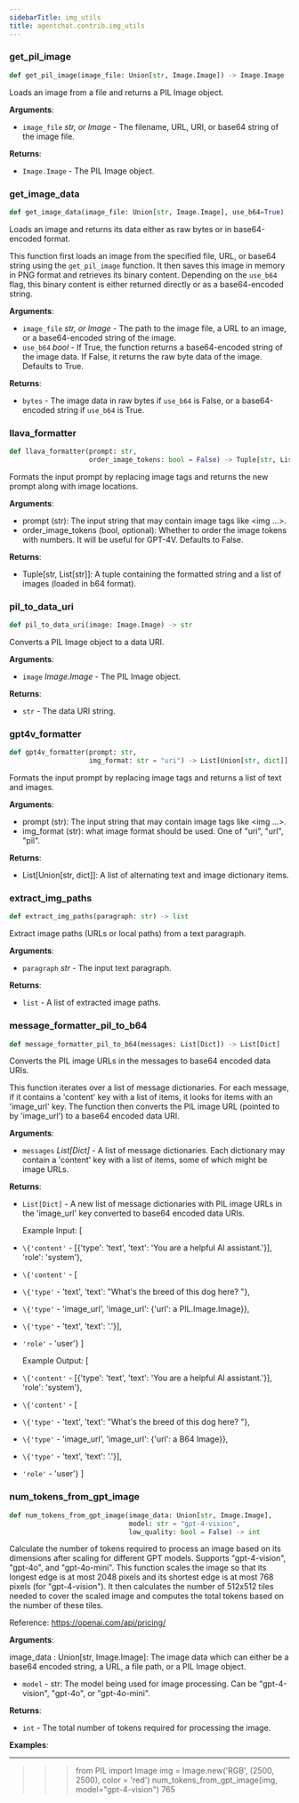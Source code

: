 ```yaml
---
sidebarTitle: img_utils
title: agentchat.contrib.img_utils
---
```


### get\_pil\_image

```python
def get_pil_image(image_file: Union[str, Image.Image]) -> Image.Image
```

Loads an image from a file and returns a PIL Image object.

**Arguments**:

- `image_file` _str, or Image_ - The filename, URL, URI, or base64 string of the image file.
  

**Returns**:

- `Image.Image` - The PIL Image object.

### get\_image\_data

```python
def get_image_data(image_file: Union[str, Image.Image], use_b64=True) -> bytes
```

Loads an image and returns its data either as raw bytes or in base64-encoded format.

This function first loads an image from the specified file, URL, or base64 string using
the `get_pil_image` function. It then saves this image in memory in PNG format and
retrieves its binary content. Depending on the `use_b64` flag, this binary content is
either returned directly or as a base64-encoded string.

**Arguments**:

- `image_file` _str, or Image_ - The path to the image file, a URL to an image, or a base64-encoded
  string of the image.
- `use_b64` _bool_ - If True, the function returns a base64-encoded string of the image data.
  If False, it returns the raw byte data of the image. Defaults to True.
  

**Returns**:

- `bytes` - The image data in raw bytes if `use_b64` is False, or a base64-encoded string
  if `use_b64` is True.

### llava\_formatter

```python
def llava_formatter(prompt: str,
                    order_image_tokens: bool = False) -> Tuple[str, List[str]]
```

Formats the input prompt by replacing image tags and returns the new prompt along with image locations.

**Arguments**:

  - prompt (str): The input string that may contain image tags like \<img ...>.
  - order_image_tokens (bool, optional): Whether to order the image tokens with numbers.
  It will be useful for GPT-4V. Defaults to False.
  

**Returns**:

  - Tuple[str, List[str]]: A tuple containing the formatted string and a list of images (loaded in b64 format).

### pil\_to\_data\_uri

```python
def pil_to_data_uri(image: Image.Image) -> str
```

Converts a PIL Image object to a data URI.

**Arguments**:

- `image` _Image.Image_ - The PIL Image object.
  

**Returns**:

- `str` - The data URI string.

### gpt4v\_formatter

```python
def gpt4v_formatter(prompt: str,
                    img_format: str = "uri") -> List[Union[str, dict]]
```

Formats the input prompt by replacing image tags and returns a list of text and images.

**Arguments**:

  - prompt (str): The input string that may contain image tags like \<img ...>.
  - img_format (str): what image format should be used. One of "uri", "url", "pil".
  

**Returns**:

  - List[Union[str, dict]]: A list of alternating text and image dictionary items.

### extract\_img\_paths

```python
def extract_img_paths(paragraph: str) -> list
```

Extract image paths (URLs or local paths) from a text paragraph.

**Arguments**:

- `paragraph` _str_ - The input text paragraph.
  

**Returns**:

- `list` - A list of extracted image paths.

### message\_formatter\_pil\_to\_b64

```python
def message_formatter_pil_to_b64(messages: List[Dict]) -> List[Dict]
```

Converts the PIL image URLs in the messages to base64 encoded data URIs.

This function iterates over a list of message dictionaries. For each message,
if it contains a 'content' key with a list of items, it looks for items
with an 'image_url' key. The function then converts the PIL image URL
(pointed to by 'image_url') to a base64 encoded data URI.

**Arguments**:

- `messages` _List[Dict]_ - A list of message dictionaries. Each dictionary
  may contain a 'content' key with a list of items,
  some of which might be image URLs.
  

**Returns**:

- `List[Dict]` - A new list of message dictionaries with PIL image URLs in the
  'image_url' key converted to base64 encoded data URIs.
  
  Example Input:
  [
- `\{'content'` - [\{'type': 'text', 'text': 'You are a helpful AI assistant.'}], 'role': 'system'},
- `\{'content'` - [
- `\{'type'` - 'text', 'text': "What's the breed of this dog here?
  "},
- `\{'type'` - 'image_url', 'image_url': \{'url': a PIL.Image.Image}},
- `\{'type'` - 'text', 'text': '.'}],
- `'role'` - 'user'}
  ]
  
  Example Output:
  [
- `\{'content'` - [\{'type': 'text', 'text': 'You are a helpful AI assistant.'}], 'role': 'system'},
- `\{'content'` - [
- `\{'type'` - 'text', 'text': "What's the breed of this dog here?
  "},
- `\{'type'` - 'image_url', 'image_url': \{'url': a B64 Image}},
- `\{'type'` - 'text', 'text': '.'}],
- `'role'` - 'user'}
  ]

### num\_tokens\_from\_gpt\_image

```python
def num_tokens_from_gpt_image(image_data: Union[str, Image.Image],
                              model: str = "gpt-4-vision",
                              low_quality: bool = False) -> int
```

Calculate the number of tokens required to process an image based on its dimensions
after scaling for different GPT models. Supports "gpt-4-vision", "gpt-4o", and "gpt-4o-mini".
This function scales the image so that its longest edge is at most 2048 pixels and its shortest
edge is at most 768 pixels (for "gpt-4-vision"). It then calculates the number of 512x512 tiles
needed to cover the scaled image and computes the total tokens based on the number of these tiles.

Reference: https://openai.com/api/pricing/

**Arguments**:

  image_data : Union[str, Image.Image]: The image data which can either be a base64
  encoded string, a URL, a file path, or a PIL Image object.
- `model` - str: The model being used for image processing. Can be "gpt-4-vision", "gpt-4o", or "gpt-4o-mini".
  

**Returns**:

- `int` - The total number of tokens required for processing the image.
  

**Examples**:

  --------
  >>> from PIL import Image
  >>> img = Image.new('RGB', (2500, 2500), color = 'red')
  >>> num_tokens_from_gpt_image(img, model="gpt-4-vision")
  765

